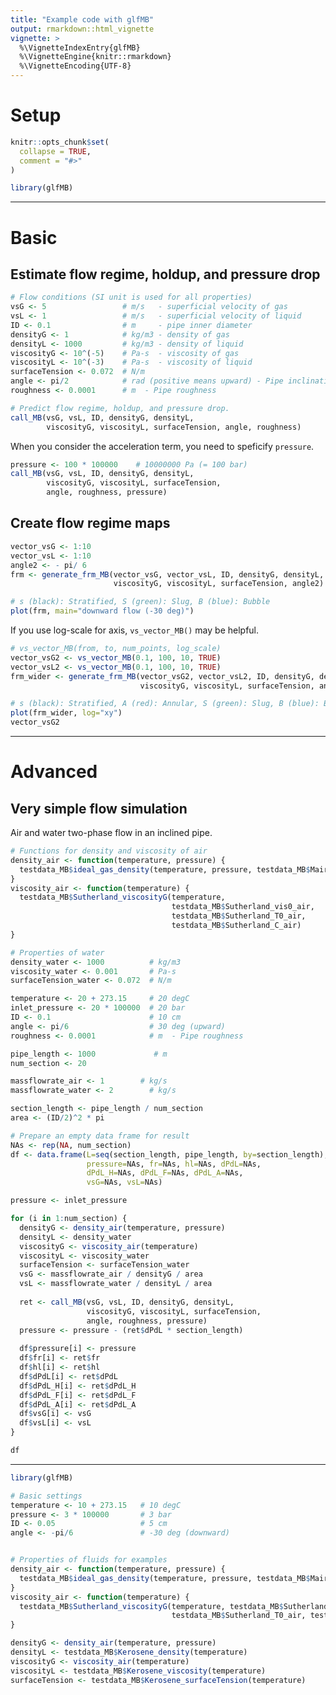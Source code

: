 ```yaml
---
title: "Example code with glfMB"
output: rmarkdown::html_vignette
vignette: >
  %\VignetteIndexEntry{glfMB}
  %\VignetteEngine{knitr::rmarkdown}
  %\VignetteEncoding{UTF-8}
---
```


# Setup

```r
knitr::opts_chunk$set(
  collapse = TRUE,
  comment = "#>"
)
```

```r
library(glfMB)
```

----

# Basic

## Estimate flow regime, holdup, and pressure drop

```r
# Flow conditions (SI unit is used for all properties)
vsG <- 5                 # m/s   - superficial velocity of gas
vsL <- 1                 # m/s   - superficial velocity of liquid
ID <- 0.1                # m     - pipe inner diameter
densityG <- 1            # kg/m3 - density of gas
densityL <- 1000         # kg/m3 - density of liquid 
viscosityG <- 10^(-5)    # Pa-s  - viscosity of gas
viscosityL <- 10^(-3)    # Pa-s  - viscosity of liquid
surfaceTension <- 0.072  # N/m
angle <- pi/2            # rad (positive means upward) - Pipe inclination 
roughness <- 0.0001      # m  - Pipe roughness
```

```r
# Predict flow regime, holdup, and pressure drop. 
call_MB(vsG, vsL, ID, densityG, densityL,
        viscosityG, viscosityL, surfaceTension, angle, roughness)
```

When you consider the acceleration term, you need to speficify `pressure`. 

```r
pressure <- 100 * 100000    # 10000000 Pa (= 100 bar)
call_MB(vsG, vsL, ID, densityG, densityL,
        viscosityG, viscosityL, surfaceTension,
        angle, roughness, pressure)
```

## Create flow regime maps

```r
vector_vsG <- 1:10
vector_vsL <- 1:10
angle2 <- - pi/ 6
frm <- generate_frm_MB(vector_vsG, vector_vsL, ID, densityG, densityL,
                       viscosityG, viscosityL, surfaceTension, angle2)

# s (black): Stratified, S (green): Slug, B (blue): Bubble
plot(frm, main="downward flow (-30 deg)")
```

If you use log-scale for axis, `vs_vector_MB()` may be helpful.

```r
# vs_vector_MB(from, to, num_points, log_scale)
vector_vsG2 <- vs_vector_MB(0.1, 100, 10, TRUE)
vector_vsL2 <- vs_vector_MB(0.1, 100, 10, TRUE)
frm_wider <- generate_frm_MB(vector_vsG2, vector_vsL2, ID, densityG, densityL,
                             viscosityG, viscosityL, surfaceTension, angle2)

# s (black): Stratified, A (red): Annular, S (green): Slug, B (blue): Bubble
plot(frm_wider, log="xy")
vector_vsG2
```

----

# Advanced

## Very simple flow simulation

Air and water two-phase flow in an inclined pipe. 

```r
# Functions for density and viscosity of air
density_air <- function(temperature, pressure) {
  testdata_MB$ideal_gas_density(temperature, pressure, testdata_MB$Mair)
}
viscosity_air <- function(temperature) {
  testdata_MB$Sutherland_viscosityG(temperature,
                                    testdata_MB$Sutherland_vis0_air,
                                    testdata_MB$Sutherland_T0_air,
                                    testdata_MB$Sutherland_C_air)
}

# Properties of water
density_water <- 1000          # kg/m3
viscosity_water <- 0.001       # Pa-s
surfaceTension_water <- 0.072  # N/m

temperature <- 20 + 273.15     # 20 degC
inlet_pressure <- 20 * 100000  # 20 bar
ID <- 0.1                      # 10 cm
angle <- pi/6                  # 30 deg (upward)
roughness <- 0.0001            # m  - Pipe roughness

pipe_length <- 1000             # m
num_section <- 20

massflowrate_air <- 1        # kg/s
massflowrate_water <- 2        # kg/s

```

```r
section_length <- pipe_length / num_section
area <- (ID/2)^2 * pi

# Prepare an empty data frame for result
NAs <- rep(NA, num_section)
df <- data.frame(L=seq(section_length, pipe_length, by=section_length),
                 pressure=NAs, fr=NAs, hl=NAs, dPdL=NAs,
                 dPdL_H=NAs, dPdL_F=NAs, dPdL_A=NAs,
                 vsG=NAs, vsL=NAs)

pressure <- inlet_pressure

for (i in 1:num_section) {
  densityG <- density_air(temperature, pressure)
  densityL <- density_water
  viscosityG <- viscosity_air(temperature)
  viscosityL <- viscosity_water
  surfaceTension <- surfaceTension_water
  vsG <- massflowrate_air / densityG / area
  vsL <- massflowrate_water / densityL / area
  
  ret <- call_MB(vsG, vsL, ID, densityG, densityL,
                 viscosityG, viscosityL, surfaceTension,
                 angle, roughness, pressure)
  pressure <- pressure - (ret$dPdL * section_length)
  
  df$pressure[i] <- pressure
  df$fr[i] <- ret$fr
  df$hl[i] <- ret$hl
  df$dPdL[i] <- ret$dPdL
  df$dPdL_H[i] <- ret$dPdL_H
  df$dPdL_F[i] <- ret$dPdL_F
  df$dPdL_A[i] <- ret$dPdL_A
  df$vsG[i] <- vsG
  df$vsL[i] <- vsL
}

df
```



----


```r
library(glfMB)

# Basic settings
temperature <- 10 + 273.15   # 10 degC
pressure <- 3 * 100000       # 3 bar
ID <- 0.05                   # 5 cm
angle <- -pi/6               # -30 deg (downward)


# Properties of fluids for examples
density_air <- function(temperature, pressure) {
  testdata_MB$ideal_gas_density(temperature, pressure, testdata_MB$Mair)
}
viscosity_air <- function(temperature) {
  testdata_MB$Sutherland_viscosityG(temperature, testdata_MB$Sutherland_vis0_air,
                                    testdata_MB$Sutherland_T0_air, testdata_MB$Sutherland_C_air)
}

densityG <- density_air(temperature, pressure)
densityL <- testdata_MB$Kerosene_density(temperature)
viscosityG <- viscosity_air(temperature)
viscosityL <- testdata_MB$Kerosene_viscosity(temperature)
surfaceTension <- testdata_MB$Kerosene_surfaceTension(temperature)
```



